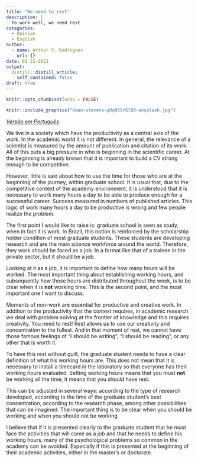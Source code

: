 ```yaml
---
title: "We need to rest"
description: |
  To work well, we need rest 
categories:
  - Opinion
  - English
author:
  - name: Arthur V. Rodrigues
    url: {}
date: 01-22-2021
output:
  distill::distill_article:
    self_contained: false
draft: true
---
```



```r
knitr::opts_chunk$set(echo = FALSE)
```

```r

knitr::include_graphics("daan-stevens-pUq95SrGlB0-unsplash.jpg")

```

[*Versão em Português*](https://avrodrigues.github.io/posts/2021-01-22-precisamos-descansar/)

We live in a society which have the productivity as a central axis of the work. In the academic world it is not different. In general, the relevance of a scientist is measured by the amount of publication and citation of its work. All of this puts a big pressure in who is beginning in the scientific career. At the
beginning is already known that it is important to build a CV strong enough to be competitive.

However, little is said about how to use the time for those who are at the beginning of the journey, within graduate school. It is usual that, due to the competitive context of the academy environment, it is understood that it is necessary to work many hours a day to be able to produce enough for a successful career. Success measured in numbers of published articles. This logic of work many hours a day to be productive is wrong and few people realize the problem.

The first point I would like to raise is: graduate school is seen as study, when in fact it is work. In Brazil, this notion is reinforced by the scholarship holder condition of most graduate students. These students are developing research and are the main science workforce around the world. Therefore, they work should be faced as a job. In a format like that of a trainee in the private sector, but it should be a job.

Looking at it as a job, it is important to define how many hours will be worked. The most important thing about establishing working hours, and subsequently how those hours are distributed throughout the week, is to be clear when it is **not** working time. This is the second point, and the most important one I want to discuss.

Moments of non-work are essential for productive and creative work. In addition to the productivity that the context requires, in academic research we deal with problem solving at the frontier of knowledge and this requires creativity. You need to rest! Rest allows us to use our creativity and concentration to the fullest. And in that moment of rest, we cannot have those famous feelings of "I should be writing", "I should be reading", or any other that is worth it.

To have this rest without guilt, the graduate student needs to have a clear definition of what his working hours are. This does not mean that it is necessary to install a timecard in the laboratory so that everyone has their working hours evaluated. Setting working hours means that you must **not** be working all the
time, it means that you should have rest.

This can be adjusted in several ways: according to the type of research developed, according to the time of the graduate student's best concentration, according to the research phase, among other possibilities that can be imagined. The important thing is to be clear when you should be working and when you
should not be working.

I believe that if it is presented clearly to the graduate student that he must face the activities that will come as a job and that he needs to define his working hours, many of the psychological problems so common in the academy can be avoided. Especially if this is presented at the beginning of their academic
activities, either in the master's or doctorate.
